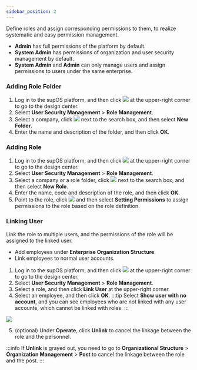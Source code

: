 ```yaml
---
sidebar_position: 2
---
```


Define roles and assign corresponding permissions to them, to realize systematic and easy permission management.

<ul>
<li>
<strong>Admin</strong> has full permissions of the
platform by default.
</li>
<li>
<strong>System Admin</strong> has permissions of
organization and user security management by default.
</li>
<li>
<strong>System Admin</strong> and <strong>Admin</strong> can only manage users and
assign permissions to users under the same enterprise.
</li>
</ul>

### Adding Role Folder

1. Log in to the supOS platform, and then click <img src="https://wordpressfreezonex.oss-accelerate.aliyuncs.com/platform/7.png"/> at the upper-right corner to go to the design center.
2. Select <strong>User Security Management</strong> > <strong>Role Management</strong>.
3. Select a company, click <img src="https://wordpressfreezonex.oss-accelerate.aliyuncs.com/platform/28.png"/> next to the search box, and then select <strong>New Folder</strong>.
4. Enter the name and description of the folder, and then click <strong>OK</strong>.


### Adding Role

1. Log in to the supOS platform, and then click <img src="https://wordpressfreezonex.oss-accelerate.aliyuncs.com/platform/7.png"/> at the upper-right corner to go to the design center.
2. Select <strong>User Security Management</strong> > <strong>Role Management</strong>.
3. Select a company or a role folder, click <img src="https://wordpressfreezonex.oss-accelerate.aliyuncs.com/platform/28.png"/> next to the search box, and then select <strong>New Role</strong>.
4. Enter the name, code and description of the role, and then click <strong>OK</strong>.
5. Point to the role, click <img src="https://wordpressfreezonex.oss-accelerate.aliyuncs.com/platform/23.png"/> and then select <strong>Setting Permissions</strong> to assign permissions to the role based on the role definition.


### Linking User

Link the role to multiple users, and the permissions of the role will be assigned to the linked user.

<ul>
<li>
Add employees under <b>Enterprise Organization Structure</b>.
</li>
<li>Link employees to normal user accounts.</li>
</ul>

1. Log in to the supOS platform, and then click <img src="https://wordpressfreezonex.oss-accelerate.aliyuncs.com/platform/7.png"/> at the upper-right corner to go to the design center.
2. Select <strong>User Security Management</strong> > <strong>Role Management</strong>.
3. Select a role, and then click <strong>Link User</strong> at the upper-right corner.
4. Select an employee, and then click <strong>OK</strong>.
:::tip
Select <strong>Show user with no account</strong>, and you can see employees who are not linked with any user accounts, which cannot be linked with roles.
:::

<img src="https://wordpressfreezonex.oss-accelerate.aliyuncs.com/platform/29.png"/>

5. (optional) Under <strong>Operate</strong>, click <strong>Unlink</strong> to cancel the linkage between the role and the personnel.

:::info
If <strong>Unlink</strong> is grayed out, you need to go to <strong>Organizational Structure</strong> > <strong>Organization Management</strong> > <strong>Post</strong> to cancel the linkage between the role and the post.
:::